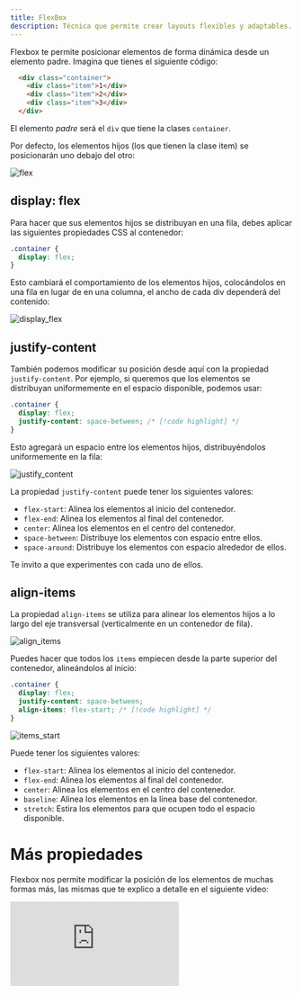 ```yaml
---
title: FlexBox
description: Técnica que permite crear layouts flexibles y adaptables.
---
```


Flexbox te permite posicionar elementos de forma dinámica desde un elemento padre. Imagina que tienes el siguiente código:

```html
  <div class="container">
    <div class="item">1</div>
    <div class="item">2</div>
    <div class="item">3</div>
  </div>
```

El elemento *padre* será el `div` que tiene la clases `container`.

Por defecto, los elementos hijos (los que tienen la clase item) se posicionarán uno debajo del otro:

![flex](./img/flex.webp)

## display: flex

Para hacer que sus elementos hijos se distribuyan en una fila, debes aplicar las siguientes propiedades CSS al contenedor:

```css
.container {
  display: flex;
}
```

Esto cambiará el comportamiento de los elementos hijos, colocándolos en una fila en lugar de en una columna, el ancho de cada div dependerá del contenido:

![display_flex](./img/display_flex.webp)

## justify-content

También podemos modificar su posición desde aquí con la propiedad `justify-content`. Por ejemplo, si queremos que los elementos se distribuyan uniformemente en el espacio disponible, podemos usar:

```css
.container {
  display: flex;
  justify-content: space-between; /* [!code highlight] */
}
```
Esto agregará un espacio entre los elementos hijos, distribuyéndolos uniformemente en la fila:

![justify_content](./img/justify_content.webp)

La propiedad `justify-content` puede tener los siguientes valores:

- `flex-start`: Alinea los elementos al inicio del contenedor.
- `flex-end`: Alinea los elementos al final del contenedor.
- `center`: Alinea los elementos en el centro del contenedor.
- `space-between`: Distribuye los elementos con espacio entre ellos.
- `space-around`: Distribuye los elementos con espacio alrededor de ellos.

Te invito a que experimentes con cada uno de ellos.

## align-items

La propiedad `align-items` se utiliza para alinear los elementos hijos a lo largo del eje transversal (verticalmente en un contenedor de fila). 

![align_items](./img/transversal.webp)

Puedes hacer que todos los `items` empiecen desde la parte superior del contenedor, alineándolos al inicio:

```css
.container {
  display: flex;
  justify-content: space-between;
  align-items: flex-start; /* [!code highlight] */
}
```

![items_start](./img/items-start.webp)

Puede tener los siguientes valores:



- `flex-start`: Alinea los elementos al inicio del contenedor.
- `flex-end`: Alinea los elementos al final del contenedor.
- `center`: Alinea los elementos en el centro del contenedor.
- `baseline`: Alinea los elementos en la línea base del contenedor.
- `stretch`: Estira los elementos para que ocupen todo el espacio disponible.

# Más propiedades

Flexbox nos permite modificar la posición de los elementos de muchas formas más, las mismas que te explico a detalle en el siguiente video:

<iframe className='youtube-video' src="https://www.youtube.com/embed/u1iI_pNHFS8?si=JWLhjFXrav_-VNUj" title="YouTube video player" frameBorder="0" allow="accelerometer; autoplay; clipboard-write; encrypted-media; gyroscope; picture-in-picture; web-share" referrerPolicy="strict-origin-when-cross-origin" allowFullScreen></iframe>